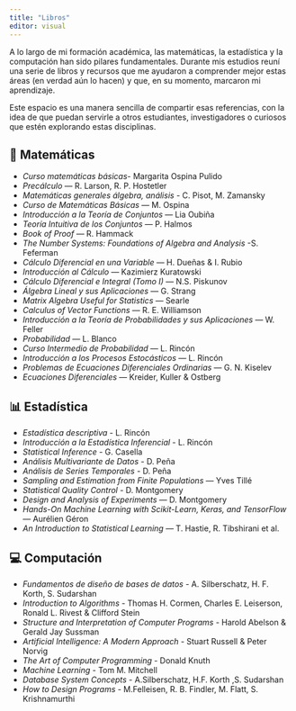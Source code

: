 ```yaml
---
title: "Libros"
editor: visual
---
```


A lo largo de mi formación académica, las matemáticas, la estadística y la computación han sido pilares fundamentales. Durante mis estudios reuní una serie de libros y recursos que me ayudaron a comprender mejor estas áreas (en verdad aún lo hacen) y que, en su momento, marcaron mi aprendizaje.
 
Este espacio es una manera sencilla de compartir esas referencias, con la idea de que puedan servirle a otros estudiantes, investigadores o curiosos que estén explorando estas disciplinas.


<h2> 📘 Matemáticas</h2>

- *Curso matemáticas básicas*- Margarita Ospina Pulido
- *Precálculo* — R. Larson, R. P. Hostetler
- *Matemáticas generales álgebra, análisis* - C. Pisot, M. Zamansky
- *Curso de Matemáticas Básicas* — M. Ospina  
- *Introducción a la Teoría de Conjuntos* — Lia Oubiña  
- *Teoría Intuitiva de los Conjuntos* — P. Halmos  
- *Book of Proof* — R. Hammack
- *The Number Systems: Foundations of Algebra and Analysis* -S. Feferman
- *Cálculo Diferencial en una Variable* — H. Dueñas & I. Rubio  
- *Introducción al Cálculo* — Kazimierz Kuratowski  
- *Cálculo Diferencial e Integral (Tomo I)* — N.S. Piskunov  
- *Álgebra Lineal y sus Aplicaciones* — G. Strang  
- *Matrix Algebra Useful for Statistics* — Searle  
- *Calculus of Vector Functions* — R. E. Williamson  
- *Introducción a la Teoría de Probabilidades y sus Aplicaciones* — W. Feller  
- *Probabilidad* — L. Blanco  
- *Curso Intermedio de Probabilidad* — L. Rincón  
- *Introducción a los Procesos Estocásticos* — L. Rincón  
- *Problemas de Ecuaciones Diferenciales Ordinarias* — G. N. Kiselev  
- *Ecuaciones Diferenciales* — Kreider, Kuller & Ostberg  


<h2> 📊 Estadística</h2>

- *Estadística descriptiva* - L. Rincón
- *Introducción a la Estadística Inferencial* - L. Rincón  
- *Statistical Inference* - G. Casella  
- *Análisis Multivariante de Datos* - D. Peña  
- *Análisis de Series Temporales* - D. Peña  
- *Sampling and Estimation from Finite Populations* — Yves Tillé  
- *Statistical Quality Control* - D. Montgomery  
- *Design and Analysis of Experiments* — D. Montgomery  
- *Hands-On Machine Learning with Scikit-Learn, Keras, and TensorFlow* — Aurélien Géron  
- *An Introduction to Statistical Learning* — T. Hastie, R. Tibshirani et al.  

<h2> 💻 Computación</h2>

- *Fundamentos de diseño de bases de datos* - A. Silberschatz, H. F. Korth, S. Sudarshan
- *Introduction to Algorithms* - Thomas H. Cormen, Charles E. Leiserson, Ronald L. Rivest & Clifford Stein  
- *Structure and Interpretation of Computer Programs* - Harold Abelson & Gerald Jay Sussman  
- *Artificial Intelligence: A Modern Approach* - Stuart Russell & Peter Norvig 
- *The Art of Computer Programming* - Donald Knuth 
- *Machine Learning* - Tom M. Mitchell
- *Database System Concepts* - A.Silberschatz, H.F. Korth ,S. Sudarshan
- *How to Design Programs* - M.Felleisen, R. B. Findler, M. Flatt, S. Krishnamurthi








